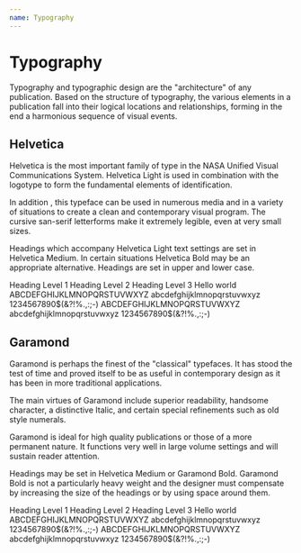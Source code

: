 ```yaml
---
name: Typography
---
```



# Typography

Typography and typographic design are the "architecture" of any publication. Based on the structure of typography, the various elements in a publication fall into their logical locations and relationships, forming in the end a harmonious sequence of visual events.

## Helvetica

Helvetica is the most important family of type in the NASA Unified Visual Communications System. Helvetica Light is used in combination with the logotype to form the fundamental elements of identification.

In addition , this typeface can be used in numerous media and in a variety of situations to create a clean and contemporary visual program. The cursive san-serif letterforms make it extremely legible, even at very small sizes.

Headings which accompany Helvetica Light text settings are set in Helvetica Medium. In certain situations Helvetica
Bold may be an appropriate alternative. Headings are set in upper and lower case.

<TypographyTheme fontFamily={FONT_FAMILY_HELVETICA}>
    <Heading level={1} size="md">Heading Level 1</Heading>
    <Heading level={1} size="lg" fontFamily={FONT_FAMILY_GARAMOND}>Heading Level 2</Heading>
    <Heading level={1} size="sm">Heading Level 3</Heading>
    <Text>Hello world</Text>
    <Text weight="light">
        ABCDEFGHIJKLMNOPQRSTUVWXYZ
        abcdefghijklmnopqrstuvwxyz
        1234567890$(&?!%.,:;-)
    </Text>
    <Text weight="medium">
        ABCDEFGHIJKLMNOPQRSTUVWXYZ
        abcdefghijklmnopqrstuvwxyz
        1234567890$(&?!%.,:;-)
    </Text>
</TypographyTheme>

## Garamond

Garamond is perhaps the finest of the "classical" typefaces. It has stood the test of time and proved itself to be as useful in contemporary design as it has been in more traditional applications.

The main virtues of Garamond include superior readability, handsome character, a distinctive Italic, and certain special refinements such as old style numerals.

Garamond is ideal for high quality publications or those of a more permanent nature. It functions very well in large volume settings and will sustain reader attention.

Headings may be set in Helvetica Medium or Garamond Bold. Garamond Bold is not a particularly heavy weight and the designer must compensate by increasing the size of the headings or by using space around them. 

<TypographyTheme fontFamily={FONT_FAMILY_GARAMOND}>
    <Heading level={1} size="md">Heading Level 1</Heading>
    <Heading level={1} size="md" fontFamily={FONT_FAMILY_HELVETICA}>Heading Level 2</Heading>
    <Heading level={1} size="md">Heading Level 3</Heading>
    <Text>Hello world</Text>
    <Text weight="light">
        ABCDEFGHIJKLMNOPQRSTUVWXYZ
        abcdefghijklmnopqrstuvwxyz
        1234567890$(&?!%.,:;-)
    </Text>
    <Text weight="medium">
        ABCDEFGHIJKLMNOPQRSTUVWXYZ
        abcdefghijklmnopqrstuvwxyz
        1234567890$(&?!%.,:;-)
    </Text>
</TypographyTheme>











